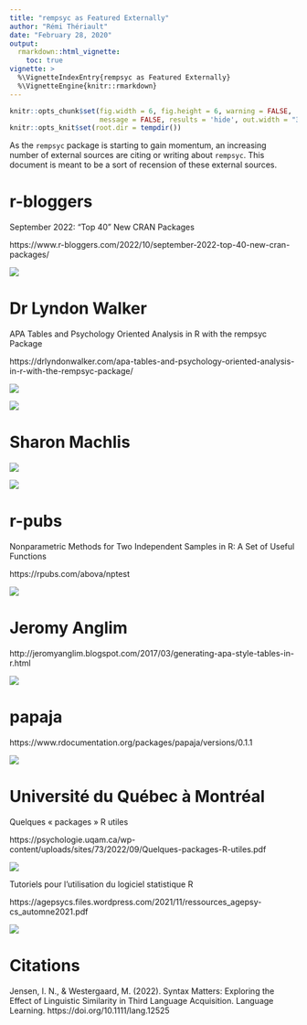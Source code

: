 ```yaml
---
title: "rempsyc as Featured Externally"
author: "Rémi Thériault"
date: "February 28, 2020"
output:
  rmarkdown::html_vignette:
    toc: true
vignette: >
  %\VignetteIndexEntry{rempsyc as Featured Externally}
  %\VignetteEngine{knitr::rmarkdown}
---
```


```r
knitr::opts_chunk$set(fig.width = 6, fig.height = 6, warning = FALSE, 
                      message = FALSE, results = 'hide', out.width = "30%")
knitr::opts_knit$set(root.dir = tempdir())
```

As the `rempsyc` package is starting to gain momentum, an increasing number of external sources are citing or writing about `rempsyc`. This document is meant to be a sort of recension of these external sources.

# r-bloggers

September 2022: “Top 40” New CRAN Packages

https://www.r-bloggers.com/2022/10/september-2022-top-40-new-cran-packages/

![](https://rempsyc.remi-theriault.com/images/blog_featured/r-bloggers.png)

# Dr Lyndon Walker

APA Tables and Psychology Oriented Analysis in R with the rempsyc Package

https://drlyndonwalker.com/apa-tables-and-psychology-oriented-analysis-in-r-with-the-rempsyc-package/

![](https://rempsyc.remi-theriault.com/images/blog_featured/walker.png)

![](https://rempsyc.remi-theriault.com/images/blog_featured/walker_twitter.png)

# Sharon Machlis

![](https://rempsyc.remi-theriault.com/images/blog_featured/machlis.png)

![](https://rempsyc.remi-theriault.com/images/blog_featured/machlis_twitter.png)

# r-pubs

Nonparametric Methods for Two Independent Samples in R: A Set of Useful Functions

https://rpubs.com/abova/nptest

![](https://rempsyc.remi-theriault.com/images/blog_featured/r-pubs.png)

# Jeromy Anglim

http://jeromyanglim.blogspot.com/2017/03/generating-apa-style-tables-in-r.html

![](https://rempsyc.remi-theriault.com/images/blog_featured/anglim.png)

# papaja

https://www.rdocumentation.org/packages/papaja/versions/0.1.1

![](https://rempsyc.remi-theriault.com/images/blog_featured/papaja.png)

# Université du Québec à Montréal

Quelques « packages » R utiles

https://psychologie.uqam.ca/wp-content/uploads/sites/73/2022/09/Quelques-packages-R-utiles.pdf

![](https://rempsyc.remi-theriault.com/images/blog_featured/leduc.png)

Tutoriels pour l’utilisation du logiciel statistique R

https://agepsycs.files.wordpress.com/2021/11/ressources_agepsy-cs_automne2021.pdf

![](https://rempsyc.remi-theriault.com/images/blog_featured/agepsycs.png)

# Citations

Jensen, I. N., & Westergaard, M. (2022). Syntax Matters: Exploring the Effect of Linguistic Similarity in Third Language Acquisition. Language Learning. https://doi.org/10.1111/lang.12525
